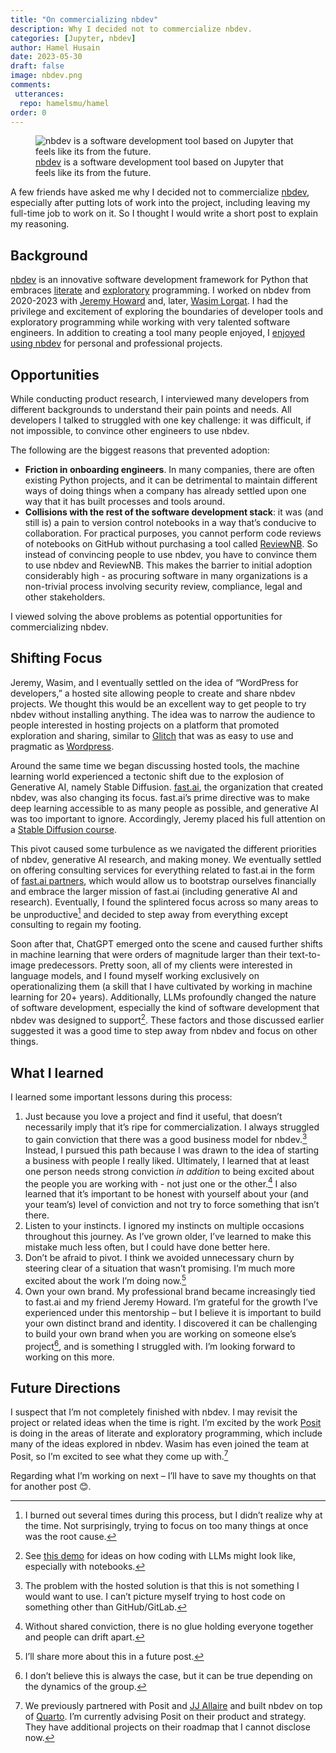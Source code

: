 ```yaml
---
title: "On commercializing nbdev"
description: Why I decided not to commercialize nbdev.
categories: [Jupyter, nbdev]
author: Hamel Husain
date: 2023-05-30
draft: false
image: nbdev.png
comments:
 utterances:
  repo: hamelsmu/hamel
order: 0
---
```


![[nbdev](https://nbdev.fast.ai) is a software development tool based on Jupyter that feels like its from the future.](nbdev.png)

A few friends have asked me why I decided not to commercialize [nbdev](https://nbdev.fast.ai/), especially after putting lots of work into the project, including leaving my full-time job to work on it. So I thought I would write a short post to explain my reasoning.

## Background

[nbdev](https://nbdev.fast.ai) is an innovative software development framework for Python that embraces [literate](https://en.wikipedia.org/wiki/Literate_programming) and [exploratory](https://en.wikipedia.org/wiki/Exploratory_programming) programming. I worked on nbdev from 2020-2023 with [Jeremy Howard](https://github.com/jph00) and, later, [Wasim Lorgat](https://github.com/seem). I had the privilege and excitement of exploring the boundaries of developer tools and exploratory programming while working with very talented software engineers. In addition to creating a tool many people enjoyed, I [enjoyed using nbdev](https://nbdev.fast.ai/blog/posts/2022-07-28-nbdev2/) for personal and professional projects.

## Opportunities

While conducting product research, I interviewed many developers from different backgrounds to understand their pain points and needs. All developers I talked to struggled with one key challenge: it was difficult, if not impossible, to convince other engineers to use nbdev.

The following are the biggest reasons that prevented adoption:

- **Friction in onboarding engineers**. In many companies, there are often existing Python projects, and it can be detrimental to maintain different ways of doing things when a company has already settled upon one way that it has built processes and tools around.
- **Collisions with the rest of the software development stack**: it was (and still is) a pain to version control notebooks in a way that's conducive to collaboration. For practical purposes, you cannot perform code reviews of notebooks on GitHub without purchasing a tool called [ReviewNB](https://www.reviewnb.com/). So instead of convincing people to use nbdev, you have to convince them to use nbdev and ReviewNB. This makes the barrier to initial adoption considerably high - as procuring software in many organizations is a non-trivial process involving security review, compliance, legal and other stakeholders.

I viewed solving the above problems as potential opportunities for commercializing nbdev.

## Shifting Focus

Jeremy, Wasim, and I eventually settled on the idea of "WordPress for developers," a hosted site allowing people to create and share nbdev projects. We thought this would be an excellent way to get people to try nbdev without installing anything. The idea was to narrow the audience to people interested in hosting projects on a platform that promoted exploration and sharing, similar to [Glitch](https://glitch.com/) that was as easy to use and pragmatic as [Wordpress](https://wordpress.com/).

Around the same time we began discussing hosted tools, the machine learning world experienced a tectonic shift due to the explosion of Generative AI, namely Stable Diffusion. [fast.ai](https://fast.ai), the organization that created nbdev, was also changing its focus. fast.ai's prime directive was to make deep learning accessible to as many people as possible, and generative AI was too important to ignore. Accordingly, Jeremy placed his full attention on a [Stable Diffusion course](https://course.fast.ai/Lessons/lesson9.html).

This pivot caused some turbulence as we navigated the different priorities of nbdev, generative AI research, and making money. We eventually settled on offering consulting services for everything related to fast.ai in the form of [fast.ai partners](https://www.fast.ai/partners.html), which would allow us to bootstrap ourselves financially and embrace the larger mission of fast.ai (including generative AI and research). Eventually, I found the splintered focus across so many areas to be unproductive[^2] and decided to step away from everything except consulting to regain my footing.

Soon after that, ChatGPT emerged onto the scene and caused further shifts in machine learning that were orders of magnitude larger than their text-to-image predecessors. Pretty soon, all of my clients were interested in language models, and I found myself working exclusively on operationalizing them (a skill that I have cultivated by working in machine learning for 20+ years). Additionally, LLMs profoundly changed the nature of software development, especially the kind of software development that nbdev was designed to support[^3]. These factors and those discussed earlier suggested it was a good time to step away from nbdev and focus on other things.

## What I learned

I learned some important lessons during this process:

1. Just because you love a project and find it useful, that doesn't necessarily imply that it's ripe for commercialization. I always struggled to gain conviction that there was a good business model for nbdev.[^4] Instead, I pursued this path because I was drawn to the idea of starting a business with people I really liked. Ultimately, I learned that at least one person needs strong conviction _in addition_ to being excited about the people you are working with - not just one or the other.[^5] I also learned that it's important to be honest with yourself about your (and your team's) level of conviction and not try to force something that isn't there.
2. Listen to your instincts. I ignored my instincts on multiple occasions throughout this journey. As I've grown older, I've learned to make this mistake much less often, but I could have done better here.
3. Don't be afraid to pivot. I think we avoided unnecessary churn by steering clear of a situation that wasn't promising. I'm much more excited about the work I'm doing now.[^6]
4. Own your own brand. My professional brand became increasingly tied to fast.ai and my friend Jeremy Howard. I'm grateful for the growth I've experienced under this mentorship -- but I believe it is important to build your own distinct brand and identity. I discovered it can be challenging to build your own brand when you are working on someone else's project[^7], and is something I struggled with. I'm looking forward to working on this more.

## Future Directions

I suspect that I'm not completely finished with nbdev. I may revisit the project or related ideas when the time is right. I'm excited by the work [Posit](https://posit.co) is doing in the areas of literate and exploratory programming, which include many of the ideas explored in nbdev. Wasim has even joined the team at Posit, so I'm excited to see what they come up with.[^8]

Regarding what I'm working on next -- I'll have to save my thoughts on that for another post 😊.

[^1]: We also decided to run a fastai conference in person in Australia at the same time.
[^2]: I burned out several times during this process, but I didn't realize why at the time. Not surprisingly, trying to focus on too many things at once was the root cause. 
[^3]: See [this demo](https://www.loom.com/share/5ab26344119440a5b70ce4094827d9e3) for ideas on how coding with LLMs might look like, especially with notebooks.
[^4]: The problem with the hosted solution is that this is not something I would want to use. I can't picture myself trying to host code on something other than GitHub/GitLab.
[^5]: Without shared conviction, there is no glue holding everyone together and people can drift apart. 
[^6]: I'll share more about this in a future post.
[^7]: I don't believe this is always the case, but it can be true depending on the dynamics of the group.
[^8]: We previously partnered with Posit and [JJ Allaire](https://en.wikipedia.org/wiki/Joseph_J._Allaire) and built nbdev on top of [Quarto](https://quarto.org/). I'm currently advising Posit on their product and strategy. They have additional projects on their roadmap that I cannot disclose now.
